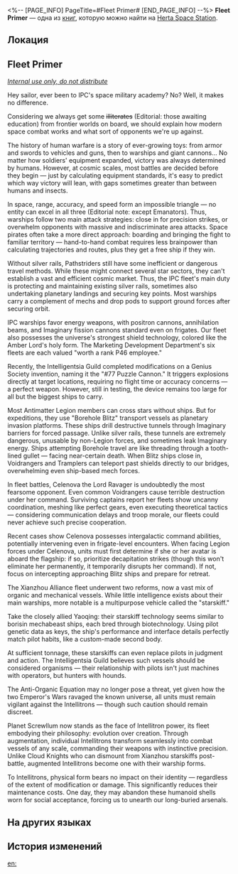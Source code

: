 <%-- [PAGE_INFO]
PageTitle=#Fleet Primer#
[END_PAGE_INFO] --%>
{{Дополнить}}
{{Книга Инфобокс
|id           = 529
|partIds      = 190857
|Название     = 
|Изображение  = Журнал с КСГ.png
|Мир          = Herta Space Station
|Томов        = 1
|Автор        = <!--нужно добавить-->
|Описание     = An educational handbook compiled by IPC, distributed to fleet members to cover essential combat knowledge for space operations.
|Том1         = {{tx}}
|Источник1    = {{tx|Отсутствует источник}}
|Персонажи    = Celenova; Qlipoth; Screwllum
|Фракции      = Antimatter Legion; Genius Society; Intelligentsia Guild; Interastral Peace Corporation; Lord Ravager
}}
'''Fleet Primer''' — одна из [[Книги|книг]], которую можно найти на [[Herta Space Station]].

==Локация==
{{Отметка карты|<!--название карты-->|<!--id отметки-->}}

==Fleet Primer==
''<u>Internal use only, do not distribute</u>''

Hey sailor, ever been to IPC's space military academy? No? Well, it makes no difference.

Considering we always get some <s>illiterates</s> (Editorial: those awaiting education) from frontier worlds on board, we should explain how modern space combat works and what sort of opponents we're up against.

The history of human warfare is a story of ever-growing toys: from armor and swords to vehicles and guns, then to warships and giant cannons... No matter how soldiers' equipment expanded, victory was always determined by humans. However, at cosmic scales, most battles are decided before they begin &mdash; just by calculating equipment standards, it's easy to predict which way victory will lean, with gaps sometimes greater than between humans and insects.

In space, range, accuracy, and speed form an impossible triangle &mdash; no entity can excel in all three (Editorial note: except Emanators). Thus, warships follow two main attack strategies: close in for precision strikes, or overwhelm opponents with massive and indiscriminate area attacks. Space pirates often take a more direct approach: boarding and bringing the fight to familiar territory &mdash; hand-to-hand combat requires less brainpower than calculating trajectories and routes, plus they get a free ship if they win.

{{Размер|28|'''Interastral Peace Corporation'''}}

Without silver rails, Pathstriders still have some inefficient or dangerous travel methods. While these might connect several star sectors, they can't establish a vast and efficient cosmic market. Thus, the IPC fleet's main duty is protecting and maintaining existing silver rails, sometimes also undertaking planetary landings and securing key points. Most warships carry a complement of mechs and drop pods to support ground forces after securing orbit.

IPC warships favor energy weapons, with positron cannons, annihilation beams, and Imaginary fission cannons standard even on frigates. Our fleet also possesses the universe's strongest shield technology, colored like the Amber Lord's holy form. The Marketing Development Department's six fleets are each valued "worth a rank P46 employee."

Recently, the Intelligentsia Guild completed modifications on a Genius Society invention, naming it the "#77 Puzzle Cannon." It triggers explosions directly at target locations, requiring no flight time or accuracy concerns &mdash; a perfect weapon. However, still in testing, the device remains too large for all but the biggest ships to carry.

{{Размер|28|'''Antimatter Legion'''}}

Most Antimatter Legion members can cross stars without ships. But for expeditions, they use "Borehole Blitz" transport vessels as planetary invasion platforms. These ships drill destructive tunnels through Imaginary barriers for forced passage. Unlike silver rails, these tunnels are extremely dangerous, unusable by non-Legion forces, and sometimes leak Imaginary energy. Ships attempting Borehole travel are like threading through a tooth-lined gullet &mdash; facing near-certain death. When Blitz ships close in, Voidrangers and Tramplers can teleport past shields directly to our bridges, overwhelming even ship-based mech forces.

In fleet battles, Celenova the Lord Ravager is undoubtedly the most fearsome opponent. Even common Voidrangers cause terrible destruction under her command. Surviving captains report her fleets show uncanny coordination, meshing like perfect gears, even executing theoretical tactics &mdash; considering communication delays and troop morale, our fleets could never achieve such precise cooperation.

Recent cases show Celenova possesses intergalactic command abilities, potentially intervening even in frigate-level encounters. When facing Legion forces under Celenova, units must first determine if she or her avatar is aboard the flagship: if so, prioritize decapitation strikes (though this won't eliminate her permanently, it temporarily disrupts her command). If not, focus on intercepting approaching Blitz ships and prepare for retreat.

{{Размер|28|'''The Xianzhou Alliance'''}}

The Xianzhou Alliance fleet underwent two reforms, now a vast mix of organic and mechanical vessels. While little intelligence exists about their main warships, more notable is a multipurpose vehicle called the "starskiff."

Take the closely allied Yaoqing: their starskiff technology seems similar to borisin mechabeast ships, each bred through biotechnology. Using pilot genetic data as keys, the ship's performance and interface details perfectly match pilot habits, like a custom-made second body.

At sufficient tonnage, these starskiffs can even replace pilots in judgment and action. The Intelligentsia Guild believes such vessels should be considered organisms &mdash; their relationship with pilots isn't just machines with operators, but hunters with hounds.

{{Размер|28|'''Planet Screwllum'''}}

The Anti-Organic Equation may no longer pose a threat, yet given how the two Emperor's Wars ravaged the known universe, all units must remain vigilant against the Intellitrons &mdash; though such caution should remain discreet.

Planet Screwllum now stands as the face of Intellitron power, its fleet embodying their philosophy: evolution over creation. Through augmentation, individual Intellitrons transform seamlessly into combat vessels of any scale, commanding their weapons with instinctive precision. Unlike Cloud Knights who can dismount from Xianzhou starskiffs post-battle, augmented Intellitrons become one with their warship forms.

To Intellitrons, physical form bears no impact on their identity &mdash; regardless of the extent of modification or damage. This significantly reduces their maintenance costs. One day, they may abandon these humanoid shells worn for social acceptance, forcing us to unearth our long-buried arsenals.

==На других языках==
{{На других языках
|en   = Fleet Primer
|zhs  = 舰队基础知识手册
|zht  = 艦隊基礎知識手冊
|ja   = 艦隊基礎知識ハンドブック
|ko   = 함대 기초 지식 매뉴얼
|es   = Manual básico de la flota
|fr   = Guide de la flotte
|ru   = Флотский справочник
|th   = คู่มือพื้นฐานของกองเรือ
|vi   = Sổ Tay Kiến Thức Cơ Bản Về Hạm Đội
|de   = Basiswissen für Flottenbesatzung
|id   = Panduan Dasar Armada
|pt   = Manual da Frota
}}

==История изменений==
{{История изменений|3.5}}

[[en:]]